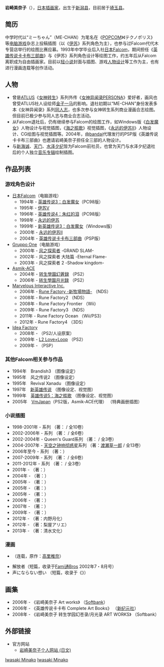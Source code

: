 {{Japanese
| japanese = 岩崎美奈子
| kana = いわさき みなこ
| romaji = Iwasaki Minako
|}}
'''岩崎美奈子'''（{{bd||3月10日|catIdx=Iwasaki Minako}}），[[日本|日本]][[插画家|插画家]]，出生于[[新潟县|新潟县]]，目前居于[[埼玉县|埼玉县]]。

==简历==
中学时代以“ミーちゃん”（ME-CHAN）为笔名在《[[POPCOM|POPCOM]]》《テクノポリス》等[[电脑游戏|电脑游戏]]杂志上投稿插图（以《[[伊苏|伊苏]]》系列角色为主），也参与过Falcom代代木专营店举行的绘图比赛应募。1993年中学毕业后入社[[日本Falcom|日本Falcom]]，期间担任《[[卡卡布三部曲|英雄传说卡卡布三部曲]]》与《伊苏》系列角色设计等绘图工作，约五年后从Falcom离职成为自由插画家。目前以[[轻小说|轻小说]]封面与插图、游戏[[人物设计|人物设计]]等工作为主，也有进行漫画连载等创作活动。

==人物==
*曾是[[ATLUS|ATLUS]]《[[女神转生|女神转生]]》系列外传《[[女神异闻录系列|女神异闻录PERSONA]]》爱好者，画风也曾受ATLUS社人设绘师[[金子一马|金子一马]]的影响。退社初期以“ME-CHAN”身份发表多本《女神异闻录》系列[[同人志|同人志]]，也多次参与女神转生系列商业漫画合志绘图。但目前已极少参与同人志与商业合志活动。
*从Falcom退社后，仍有继续参与Falcom的绘图工作，如Windows版《[[英雄传说3：白发魔女|白发魔女]]》人物设计与视觉插图，《[[海之槛歌|海之槛歌]]》视觉插图，《[[伊苏|永远的伊苏II]]》人物设计、CG绘图与视觉插图等。2004年，由[[bandai|bandai]]代理发行的PSP版《英雄传说卡卡布三部曲》也邀请岩崎美奈子担任全三部的人物设计。
*与[[新海诚|新海诚]]、[[天門_(作曲家)|天门]]、[[水泽夕纪|水泽夕纪]]皆为Falcom前社员，也曾为天门与水泽夕纪退社后的个人独立[[音乐专辑|音乐专辑]]绘制插图。

==作品列表==
===游戏角色设计===
* [[日本Falcom|日本Falcom]]（电脑游戏）
** 1994年 - [[英雄传说3：白发魔女|英雄传说3：白发魔女]]（PC98版）
** 1995年 - [[伊苏#.E4.BC.8A.E8.98.87IV|伊苏V]]
** 1996年 - [[英雄传说4：朱红的泪|英雄传说4：朱红的泪]]（PC98版）
** 1998年 - [[伊苏#.E4.BC.8A.E8.98.87I|永远的伊苏]]
** 1999年 - [[英雄传说3：白发魔女|新英雄传说3：白发魔女]]（Windows版）
** 2000年 - [[伊苏#.E4.BC.8A.E8.98.87II|永远的伊苏II]]
** 2004年 - [[卡卡布三部曲|英雄传说卡卡布三部曲]]（PSP版）
* [[Gruppo_One|Gruppo One]]（电脑游戏）
** 2000年 - [[风之探索者|风之探索者]] -GRAND SLAM-
** 2002年 - 风之探索者 大陆篇 -Eternal Flame-
** 2003年 - 风之探索者 2 -Shadow kingdom-
* [[Asmik-ACE|Asmik-ACE]]
** 2004年 - [[转生學園幻蒼録|转生學園幻蒼録]] （PS2）
** 2006年 - [[转生學園月光録|转生學園月光録]] （PS2）
* [[Marvelous_Interactive_Inc.|Marvelous Interactive Inc.]]
** 2006年 - [[牧场物语|Rune Factory -新牧場物語-]] （NDS）
** 2008年 - Rune Factory2 （NDS）
** 2008年 - Rune Factory Frontier （Wii）
** 2009年 - Rune Factory3 （NDS）
** 2011年 - Rune Factory Ocean （Wii/PS3）
** 2012年 - Rune Factory4 （3DS）
* [[Idea_Factory|Idea Factory]]
** 2008年 - {{lang|ja|[[神代學園幻光録_クル・ヌ・ギ・ア|神代學園幻光録 クル・ヌ・ギ・ア]]}} （PS2/人设原案）
** 2009年 - [[L2_Love×Loop|L2 Love×Loop]] （PS2）
** 2009年 - {{lang|ja|[[いつかこの手が穢れる時に_－SPECTRAL_FORCE_LEGACY－|いつかこの手が穢れる時に －SPECTRAL FORCE LEGACY－]]}} （PSP）

===其他Falcom相关参与作品===
* 1994年　Brandish3 （图像设定）
* 1995年　风之传说2 （图像设定）
* 1995年　Revival Xanadu （图像设定）
* 1997年　[[英雄传说|新英雄传说]] （图像设定、视觉图）
* 1999年　[[英雄传说5：海之槛歌|英雄传说5：海之槛歌]] （图像设定、视觉图）
* 2005年　[[魔唤精灵|VmJapan]]（PS2版，Asmik-ACE代理） （特典画册插图）

===小说插图===
* 1998-2001年 - {{lang|ja|足のない獅子}}系列 （著：{{lang|ja|[[駒崎優|駒崎優]]}} / 全10卷）
* 2002-2006年 - {{lang|ja|黄金の拍車}}系列 （著：{{lang|ja|駒崎優}} / 全6卷）
* 2002-2004年 - Queen's Guard系列 （著：{{lang|ja|駒崎優}} / 全3卷）
* 2004-2007年 - [[天空之钟响彻惑星|天空之钟响彻惑星]]系列 （著：[[渡瀬草一郎|渡瀬草一郎]] / 全13卷）
* 2006年至今 - {{lang|ja|タイムスリップ探偵団}}系列 （著：{{lang|ja|[[楠木誠一郎|楠木誠一郎]]}}）
* 2007-2009年 - {{lang|ja|光の精錬師ディオン}}系列 （著：{{lang|ja|[[村田栞|村田栞]]}} / 全6卷）
* 2011-2012年 - {{lang|ja|光の楽園}}系列 （著：{{lang|ja|涼原みなと}} / 全3卷）
* 2001年 - {{lang|ja|ペルソナ 明日出会う自分へ}} （著：{{lang|ja|[[甲斐透|甲斐透]]}}）
* 2004年 - {{lang|ja|そらのこども}} （著：{{lang|ja|[[萩原麻里|萩原麻里]]}}）
* 2005年 - {{lang|ja|嘘つきは探偵の始まり}} （著：{{lang|ja|[[川上亮|川上亮]]}}）
* 2005年 - {{lang|ja|仮面ライダー響鬼 明日への指針}} （著：{{lang|ja|稲元おさむ}}）
* 2005年 - {{lang|ja|聖者の異端書}} （著：{{lang|ja|内田響子}}）
* 2006年 - {{lang|ja|楽/園}} （著：{{lang|ja|三條星亜}}）
* 2007年 - {{lang|ja|横浜危機的少年クライシスボーイズ}}（著：{{lang|ja|小川いら}}）
* 2009年 - {{lang|ja|黄金の花咲く―龍神郷―}}（著：{{lang|ja|宮乃崎桜子}}）
* 2012年 - {{lang|ja|トカゲの庭園}} （著：内野月化）
* 2012年 - {{lang|ja|でりばりぃAge}} （著：梨屋アリエ）
* 2013年 - {{lang|ja|紅ヴァンパ ようこそ紅浪漫社へ}} （著：清水文化）

===漫画===
* {{lang|ja|玻璃月蜉蝣縁物語}} （连载，原作：[[高里椎奈|高里椎奈]]）
* 解放者（短篇，收录于[[Fami通|Fami通Bros]] 2002年7・8月号）
* 声にならない想い （短篇，收录于《{{lang|ja|水色のメモ帳}}》）

==画集==
* 2006年 - 《岩崎美奈子 Art works》 （[[Softbank|Softbank]]）
* 2006年 - 《英雄传说卡卡布 Complete Art Books》 （[[新纪元社|新纪元社]]）
* 2008年 - 《岩崎美奈子 转生学园幻苍录/月光录 ART WORKS》 （Softbank）

==外部链接==
*官方网站
**[http://homepage2.nifty.com/g-e/ 岩崎美奈子个人网站 (日文)]{{dead link|date=2017年12月 |bot=InternetArchiveBot |fix-attempted=yes }}



[[Category:日本插畫家|Iwasaki Minako]]
[[Category:電子遊戲繪圖及原畫家|Iwasaki Minako]]